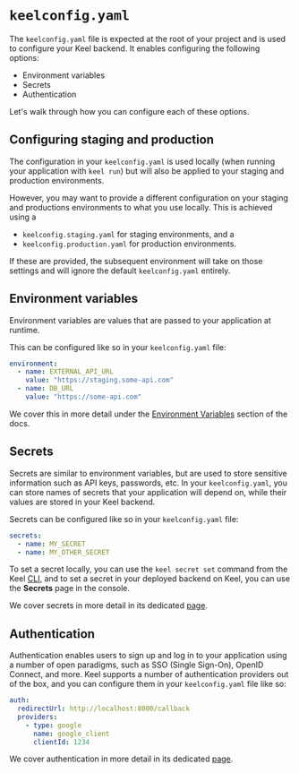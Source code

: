 # `keelconfig.yaml`

The `keelconfig.yaml` file is expected at the root of your project and is used to configure your Keel backend. It enables configuring the following options:

- Environment variables
- Secrets 
- Authentication

Let's walk through how you can configure each of these options.

## Configuring staging and production

The configuration in your `keelconfig.yaml` is used locally (when running your application with `keel run`) but will also be applied to your staging and production environments. 

However, you may want to provide a different configuration on your staging and productions environments to what you use locally.  This is achieved using a
 - `keelconfig.staging.yaml` for staging environments, and a
 - `keelconfig.production.yaml` for production environments.

If these are provided, the subsequent environment will take on those settings and will ignore the default `keelconfig.yaml` entirely.

## Environment variables

Environment variables are values that are passed to your application at runtime. 

This can be configured like so in your `keelconfig.yaml` file:

```yaml
environment:
  - name: EXTERNAL_API_URL
    value: "https://staging.some-api.com"
  - name: DB_URL
    value: "https://some-api.com"
```

We cover this in more detail under the [Environment Variables](/envvars) section of the docs.

## Secrets

Secrets are similar to environment variables, but are used to store sensitive information such as API keys, passwords, etc. In your `keelconfig.yaml`, you can store names of secrets that your application will depend on, while their values are stored in your Keel backend.

Secrets can be configured like so in your `keelconfig.yaml` file:

```yaml filename="keelconfig.yaml"
secrets:
  - name: MY_SECRET
  - name: MY_OTHER_SECRET
```

To set a secret locally, you can use the `keel secret set` command from the Keel [CLI](/cli), and to set a secret in your deployed backend on Keel, you can use the **Secrets** page in the console.

We cover secrets in more detail in its dedicated [page](/secrets).

## Authentication

Authentication enables users to sign up and log in to your application using a number of open paradigms, such as SSO (Single Sign-On), OpenID Connect, and more. Keel supports a number of authentication providers out of the box, and you can configure them in your `keelconfig.yaml` file like so:

```yaml filename="keelconfig.yaml"
auth:
  redirectUrl: http://localhost:8000/callback
  providers:
    - type: google
      name: google_client
      clientId: 1234
```

We cover authentication in more detail in its dedicated [page](/authentication/getting-started).